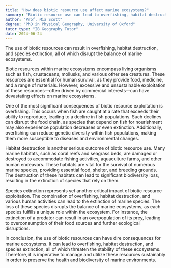 ```yaml
---
title: "How does biotic resource use affect marine ecosystems?"
summary: "Biotic resource use can lead to overfishing, habitat destruction, and species extinction, disrupting marine ecosystems' balance."
author: "Prof. Mia Scott"
degree: "PhD in Physical Geography, University of Oxford"
tutor_type: "IB Geography Tutor"
date: 2024-06-24
---
```


The use of biotic resources can result in overfishing, habitat destruction, and species extinction, all of which disrupt the balance of marine ecosystems.

Biotic resources within marine ecosystems encompass living organisms such as fish, crustaceans, mollusks, and various other sea creatures. These resources are essential for human survival, as they provide food, medicine, and a range of materials. However, excessive and unsustainable exploitation of these resources—often driven by commercial interests—can have devastating effects on marine ecosystems.

One of the most significant consequences of biotic resource exploitation is overfishing. This occurs when fish are caught at a rate that exceeds their ability to reproduce, leading to a decline in fish populations. Such declines can disrupt the food chain, as species that depend on fish for nourishment may also experience population decreases or even extinction. Additionally, overfishing can reduce genetic diversity within fish populations, making them more susceptible to diseases and environmental changes.

Habitat destruction is another serious outcome of biotic resource use. Many marine habitats, such as coral reefs and seagrass beds, are damaged or destroyed to accommodate fishing activities, aquaculture farms, and other human endeavors. These habitats are vital for the survival of numerous marine species, providing essential food, shelter, and breeding grounds. The destruction of these habitats can lead to significant biodiversity loss, resulting in the extinction of species that rely on them.

Species extinction represents yet another critical impact of biotic resource exploitation. The combination of overfishing, habitat destruction, and various human activities can lead to the extinction of marine species. The loss of these species disrupts the balance of marine ecosystems, as each species fulfills a unique role within the ecosystem. For instance, the extinction of a predator can result in an overpopulation of its prey, leading to overconsumption of their food sources and further ecological disruptions.

In conclusion, the use of biotic resources can have dire consequences for marine ecosystems. It can lead to overfishing, habitat destruction, and species extinction, all of which threaten the stability of these ecosystems. Therefore, it is imperative to manage and utilize these resources sustainably in order to preserve the health and biodiversity of marine environments.
    